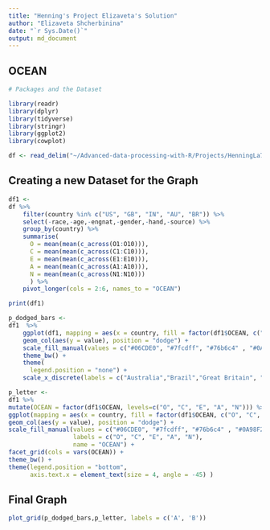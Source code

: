 ```yaml
---
title: "Henning's Project Elizaveta's Solution"
author: "Elizaveta Shcherbinina"
date: "`r Sys.Date()`"
output: md_document
---
```


## OCEAN



```r
# Packages and the Dataset

library(readr)
library(dplyr)
library(tidyverse)
library(stringr)
library(ggplot2)
library(cowplot)

df <- read_delim("~/Advanced-data-processing-with-R/Projects/HenningLa7/data.csv", delim = "\t", escape_double = FALSE, trim_ws = TRUE)
```

## Creating a new Dataset for the Graph 

```r
df1 <- 
df %>%
    filter(country %in% c("US", "GB", "IN", "AU", "BR")) %>%
    select(-race,-age,-engnat,-gender,-hand,-source) %>%
    group_by(country) %>%
    summarise(      
      O = mean(mean(c_across(O1:O10))), 
      C = mean(mean(c_across(C1:C10))), 
      E = mean(mean(c_across(E1:E10))), 
      A = mean(mean(c_across(A1:A10))), 
      N = mean(mean(c_across(N1:N10)))
      ) %>%
    pivot_longer(cols = 2:6, names_to = "OCEAN")

print(df1)

```


```r
p_dodged_bars <- 
df1  %>%
    ggplot(df1, mapping = aes(x = country, fill = factor(df1$OCEAN, c("O", "C", "E", "A", "N")))) +
    geom_col(aes(y = value), position = "dodge") +
    scale_fill_manual(values = c("#06CDE0", "#7fcdff", "#76b6c4" , "#0A98F2", "#066EC5")) +
    theme_bw() +
    theme(
      legend.position = "none") + 
    scale_x_discrete(labels = c("Australia","Brazil","Great Britain", "India", "United States"))


```


```r
p_letter <- 
df1 %>%
mutate(OCEAN = factor(df1$OCEAN, levels=c("O", "C", "E", "A", "N"))) %>%
ggplot(mapping = aes(x = country, fill = factor(df1$OCEAN, c("O", "C", "E", "A", "N")))) +
geom_col(aes(y = value), position = "dodge") +
scale_fill_manual(values = c("#06CDE0", "#7fcdff", "#76b6c4" , "#0A98F2", "#066EC5"), 
                  labels = c("O", "C", "E", "A", "N"), 
                  name = "OCEAN") + 
facet_grid(cols = vars(OCEAN)) +
theme_bw() +
theme(legend.position = "bottom", 
      axis.text.x = element_text(size = 4, angle = -45) )  
```

## Final Graph 
```r

plot_grid(p_dodged_bars,p_letter, labels = c('A', 'B'))

```

